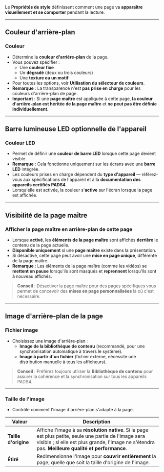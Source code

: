 Le **Propriétés de style** définissent comment une page va **apparaître visuellement et se comporter** pendant la lecture.

***

## **Couleur d'arrière-plan**

### **Couleur**

* Détermine la **couleur d'arrière-plan** de la page.
* Vous pouvez spécifier :
  * Une **couleur fixe**
  * Un **dégradé** (deux ou trois couleurs)
  * Une **texture ou un motif**
* Pour toutes les options, voir **Utilisation du sélecteur de couleurs**.
* **Remarque** : La transparence n'est **pas prise en charge** pour les couleurs d'arrière-plan de page.
* **Important** : Si une **page maître** est appliquée à cette page, **la couleur d'arrière-plan est héritée de la page maître** et **ne peut pas être définie individuellement**.

***

## **Barre lumineuse LED optionnelle de l'appareil**

### **Couleur LED**

* Permet de définir une **couleur de barre LED** lorsque cette page devient visible.
* **Remarque** : Cela fonctionne uniquement sur les écrans avec une **barre LED** intégrée.
* Les couleurs prises en charge dépendent du **type d'appareil** — référez-vous aux spécifications de l'appareil et à la **documentation des appareils certifiés PADS4**.
* Lorsqu'elle est activée, la couleur s'**active** sur l'écran lorsque la page est affichée.

***

## **Visibilité de la page maître**

### **Afficher la page maître en arrière-plan de cette page**

* Lorsque **activé**, les **éléments de la page maître** sont affichés **derrière** le contenu de la page actuelle.
* **Disponible uniquement** si une **page maître** existe dans la présentation.
* Si désactivé, cette page peut avoir une **mise en page unique**, différente de la page maître.
* **Remarque** : Les éléments de la page maître (comme les vidéos) se **mettent en pause** lorsqu'ils sont masqués et **reprennent** lorsqu'ils sont à nouveau affichés.

> **Conseil** : Désactiver la page maître pour des pages spécifiques vous permet de concevoir des **mises en page personnalisées** là où c'est nécessaire.

***

## **Image d'arrière-plan de la page**

### **Fichier image**

* Choisissez une image d'arrière-plan :
  * **Image de la bibliothèque de contenu** (recommandé, pour une synchronisation automatique à travers le système).
  * **Image à partir d'un fichier** (fichier externe, nécessite une distribution manuelle à tous les afficheurs).

> **Conseil** : Préférez toujours utiliser la **Bibliothèque de contenu** pour assurer la cohérence et la synchronisation sur tous les appareils PADS4.

***

### **Taille de l'image**

* Contrôle comment l'image d'arrière-plan s'adapte à la page.

| Valeur               | Description                                                                                                                                                                                                 |
| -------------------- | ----------------------------------------------------------------------------------------------------------------------------------------------------------------------------------------------------------- |
| **Taille d'origine** | Affiche l'image à sa **résolution native**. Si la page est plus petite, seule une partie de l'image sera visible ; si elle est plus grande, l'image ne s'étendra pas. **Meilleure qualité et performance**. |
| **Étiré**            | Redimensionne l'image pour **couvrir entièrement** la page, quelle que soit la taille d'origine de l'image.                                                                                                 |

